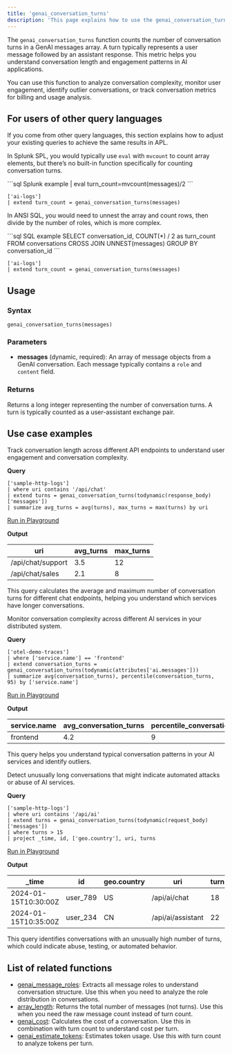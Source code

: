 ```yaml
---
title: 'genai_conversation_turns'
description: 'This page explains how to use the genai_conversation_turns function in APL.'
---
```


The `genai_conversation_turns` function counts the number of conversation turns in a GenAI messages array. A turn typically represents a user message followed by an assistant response. This metric helps you understand conversation length and engagement patterns in AI applications.

You can use this function to analyze conversation complexity, monitor user engagement, identify outlier conversations, or track conversation metrics for billing and usage analysis.

## For users of other query languages

If you come from other query languages, this section explains how to adjust your existing queries to achieve the same results in APL.

<AccordionGroup>
<Accordion title="Splunk SPL users">

In Splunk SPL, you would typically use `eval` with `mvcount` to count array elements, but there’s no built-in function specifically for counting conversation turns.

<CodeGroup>
```sql Splunk example
| eval turn_count=mvcount(messages)/2
```

```kusto APL equivalent
['ai-logs']
| extend turn_count = genai_conversation_turns(messages)
```
</CodeGroup>

</Accordion>
<Accordion title="ANSI SQL users">

In ANSI SQL, you would need to unnest the array and count rows, then divide by the number of roles, which is more complex.

<CodeGroup>
```sql SQL example
SELECT 
  conversation_id,
  COUNT(*) / 2 as turn_count
FROM conversations
CROSS JOIN UNNEST(messages)
GROUP BY conversation_id
```

```kusto APL equivalent
['ai-logs']
| extend turn_count = genai_conversation_turns(messages)
```
</CodeGroup>

</Accordion>
</AccordionGroup>

## Usage

### Syntax

```kusto
genai_conversation_turns(messages)
```

### Parameters

- **messages** (dynamic, required): An array of message objects from a GenAI conversation. Each message typically contains a `role` and `content` field.

### Returns

Returns a long integer representing the number of conversation turns. A turn is typically counted as a user-assistant exchange pair.

## Use case examples

<Tabs>
<Tab title="Log analysis">

Track conversation length across different API endpoints to understand user engagement and conversation complexity.

**Query**

```kusto
['sample-http-logs']
| where uri contains '/api/chat'
| extend turns = genai_conversation_turns(todynamic(response_body)['messages'])
| summarize avg_turns = avg(turns), max_turns = max(turns) by uri
```

[Run in Playground](https://play.axiom.co/axiom-play-qf1k/query?initForm=%7B%22apl%22%3A%22%5B'sample-http-logs'%5D%20%7C%20where%20uri%20contains%20'%2Fapi%2Fchat'%20%7C%20extend%20turns%20%3D%20genai_conversation_turns(todynamic(response_body)%5B'messages'%5D)%20%7C%20summarize%20avg_turns%20%3D%20avg(turns)%2C%20max_turns%20%3D%20max(turns)%20by%20uri%22%7D)

**Output**

| uri | avg_turns | max_turns |
|-----|-----------|-----------|
| /api/chat/support | 3.5 | 12 |
| /api/chat/sales | 2.1 | 8 |

This query calculates the average and maximum number of conversation turns for different chat endpoints, helping you understand which services have longer conversations.

</Tab>
<Tab title="OpenTelemetry traces">

Monitor conversation complexity across different AI services in your distributed system.

**Query**

```kusto
['otel-demo-traces']
| where ['service.name'] == 'frontend'
| extend conversation_turns = genai_conversation_turns(todynamic(attributes['ai.messages']))
| summarize avg(conversation_turns), percentile(conversation_turns, 95) by ['service.name']
```

[Run in Playground](https://play.axiom.co/axiom-play-qf1k/query?initForm=%7B%22apl%22%3A%22%5B'otel-demo-traces'%5D%20%7C%20where%20%5B'service.name'%5D%20%3D%3D%20'frontend'%20%7C%20extend%20conversation_turns%20%3D%20genai_conversation_turns(todynamic(attributes%5B'ai.messages'%5D))%20%7C%20summarize%20avg(conversation_turns)%2C%20percentile(conversation_turns%2C%2095)%20by%20%5B'service.name'%5D%22%7D)

**Output**

| service.name | avg_conversation_turns | percentile_conversation_turns_95 |
|--------------|------------------------|----------------------------------|
| frontend | 4.2 | 9 |

This query helps you understand typical conversation patterns in your AI services and identify outliers.

</Tab>
<Tab title="Security logs">

Detect unusually long conversations that might indicate automated attacks or abuse of AI services.

**Query**

```kusto
['sample-http-logs']
| where uri contains '/api/ai'
| extend turns = genai_conversation_turns(todynamic(request_body)['messages'])
| where turns > 15
| project _time, id, ['geo.country'], uri, turns
```

[Run in Playground](https://play.axiom.co/axiom-play-qf1k/query?initForm=%7B%22apl%22%3A%22%5B'sample-http-logs'%5D%20%7C%20where%20uri%20contains%20'%2Fapi%2Fai'%20%7C%20extend%20turns%20%3D%20genai_conversation_turns(todynamic(request_body)%5B'messages'%5D)%20%7C%20where%20turns%20%3E%2015%20%7C%20project%20_time%2C%20id%2C%20%5B'geo.country'%5D%2C%20uri%2C%20turns%22%7D)

**Output**

| _time | id | geo.country | uri | turns |
|-------|----|--------------|----|-------|
| 2024-01-15T10:30:00Z | user_789 | US | /api/ai/chat | 18 |
| 2024-01-15T10:35:00Z | user_234 | CN | /api/ai/assistant | 22 |

This query identifies conversations with an unusually high number of turns, which could indicate abuse, testing, or automated behavior.

</Tab>
</Tabs>

## List of related functions

- [genai_message_roles](/apl/scalar-functions/genai-functions/genai-message-roles): Extracts all message roles to understand conversation structure. Use this when you need to analyze the role distribution in conversations.
- [array_length](/apl/scalar-functions/array-functions/array-length): Returns the total number of messages (not turns). Use this when you need the raw message count instead of turn count.
- [genai_cost](/apl/scalar-functions/genai-functions/genai-cost): Calculates the cost of a conversation. Use this in combination with turn count to understand cost per turn.
- [genai_estimate_tokens](/apl/scalar-functions/genai-functions/genai-estimate-tokens): Estimates token usage. Use this with turn count to analyze tokens per turn.

